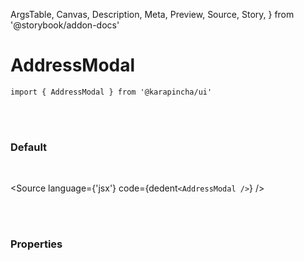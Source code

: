   ArgsTable,
  Canvas,
  Description,
  Meta,
  Preview,
  Source,
  Story,
} from '@storybook/addon-docs'


<Meta title='01. Atoms / AddressModal' component={AddressModal} />

# AddressModal

`import { AddressModal } from '@karapincha/ui'`

<br />
<br />

### Default

<br />

<Story name='Default'>
  <div className='doc-story__preview' style={{ zoom: '100%' }}>
    <div className='flex items-center gap-4'>
      <AddressModal />
    </div>
  </div>
</Story>

<Source language={'jsx'} code={dedent`<AddressModal />`} />

<br />
<br />

### Properties

<ArgsTable of={AddressModal} />
